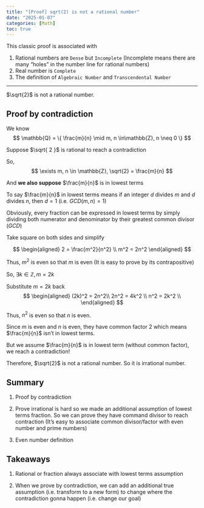 ```yaml
---
title: "[Proof] sqrt(2) is not a rational number"
date: "2025-01-07"
categories: [Math]
toc: true
---
```


This classic proof is associated with

1.  Rational numbers are `Dense` but `Incomplete` (Incomplete means there are many "holes" in the number line for rational numbers)
2.  Real number is `Complete`
3.  The definition of `Algebraic Number` and `Transcendental Number`

---

$\sqrt{2}$ is not a rational number.

## Proof by contradiction

We know 
$$
\mathbb{Q} = \{ \frac{m}{n} \mid m, n \in\mathbb{Z}, n \neq 0 \}
$$

Suppose $\sqrt{ 2 }$ is rational to reach a contradiction

So, 
$$
\exists m, n \in \mathbb{Z}, \sqrt{2} = \frac{m}{n}
$$

And **we also suppose** $\frac{m}{n}$ is in lowest terms

To say $\frac{m}{n}$ in lowest terms means if an integer $d$ divides $m$ and $d$ divides $n$, then $d = 1$ (i.e. $GCD(m,n) =1$)

Obviously, every fraction can be expressed in lowest terms by simply dividing both numerator and denominator by their greatest common divisor ($GCD$)

Take square on both sides and simplify

$$
\begin{aligned}
2 = \frac{m^2}{n^2} \\
m^2 = 2n^2 
\end{aligned}
$$

Thus, $m^2$ is even so that $m$ is even (It is easy to prove by its contrapositive)

So, $\exists k\in \mathbb{Z}, m=2k$

Substitute $m=2k$ back 
$$
\begin{aligned}
    (2k)^2 = 2n^2\\
    2n^2 = 4k^2 \\
    n^2 = 2k^2 \\
\end{aligned}
$$

Thus, $n^2$ is even so that $n$ is even.

Since $m$ is even and $n$ is even, they have common factor 2 which means $\frac{m}{n}$ isn't in lowest terms.

But we assume $\frac{m}{n}$ is in lowest term (without common factor), we reach a contradiction!

Therefore, $\sqrt{2}$ is not a rational number. So it is irrational number.

## Summary

1.  Proof by contradiction

2.  Prove irrational is hard so we made an additional assumption of lowest terms fraction. So we can prove they have command divisor to reach contraction (It's easy to associate common divisor/factor with even number and prime numbers)

3.  Even number definition

## Takeaways

1.  Rational or fraction always associate with lowest terms assumption

2.  When we prove by contradiction, we can add an additional true assumption (i.e. transform to a new form) to change where the contradiction gonna happen (i.e. change our goal)